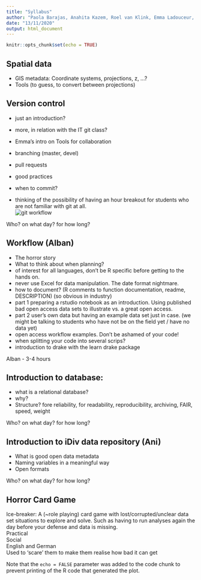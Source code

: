 ```yaml
---
title: "Syllabus"
author: "Paola Barajas, Anahita Kazem, Roel van Klink, Emma Ladouceur, Alban Sagouis"
date: "13/11/2020"
output: html_document
---
```


```r
knitr::opts_chunk$set(echo = TRUE)
```

## Spatial data
 - GIS metadata: Coordinate systems, projections, z, ...?
 - Tools (to guess, to convert between projections)

## Version control
 - just an introduction?
 - more, in relation with the IT git class?
 - Emma's intro on Tools for collaboration
 - branching (master, devel)
 - pull requests
 - good practices
 - when to commit?

 - thinking of the possibility of having an hour breakout for students who are not familiar with git at all.  
 ![git workflow](git-workflow.png)

Who? on what day? for how long?

## Workflow (Alban)
 - The horror story
 - What to think about when planning?
 - of interest for all languages, don't be R specific before getting to the hands on.
 - never use Excel for data manipulation. The date format nightmare.
 - how to document? (R comments to function documentation, readme, DESCRIPTION) (so obvious in industry)
 - part 1 preparing a rstudio notebook as an introduction. Using published bad open access data sets to illustrate vs. a great open access.
 - part 2 user's own data but having an example data set just in case. (we might be talking to students who have not be on the field yet / have no data yet)
 - open access workflow examples. Don't be ashamed of your code!
 - when splitting your code into several scrips?
 - introduction to drake with the learn drake package  

Alban - 3-4 hours

## Introduction to database:
 - what is a relational database?
 - why?
 - Structure? fore reliability, for readability, reproducibility, archiving, FAIR, speed, weight

Who? on what day? for how long?  

## Introduction to iDiv data repository (Ani)
 - What is good open data metadata
 - Naming variables in a meaningful way
 - Open formats
 
Who? on what day? for how long?  

## Horror Card Game
Ice-breaker:
A (~role playing) card game with lost/corrupted/unclear data set situations to explore and solve. Such as having to run analyses again the day before your defense and data is missing.  
Practical  
Social  
English and German  
Used to 'scare' them to make them realise how bad it can get  

Note that the `echo = FALSE` parameter was added to the code chunk to prevent printing of the R code that generated the plot.  
  

  
